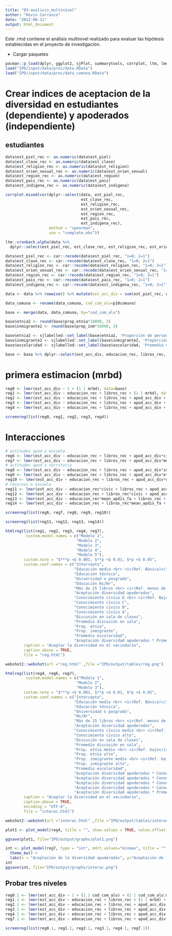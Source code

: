 ```yaml
---
title: "03-analisis_multinivel"
author: "Kevin Carrasco"
date: "2022-08-11"
output: html_document
---
```


Este .rmd contiene el análisis multinivel realizado para evaluar las hipótesis establecidas en el proyecto de investigación.

* Cargar paquetes

```r
pacman::p_load(dplyr, ggplot2, sjPlot, summarytools, corrplot, ltm, lme4, stargazer, texreg, scales, webshot)
load("IPO/input/data/proc/data.RData")
load("IPO/input/data/proc/data_comuna.RData")
```

# Crear indices de aceptacion de la diversidad en estudiantes (dependiente) y apoderados (independiente)

## estudiantes
```r
data$est_piel_rec <- as.numeric(data$est_piel)
data$est_clase_rec <- as.numeric(data$est_clase)
data$est_religion_rec <- as.numeric(data$est_religion)
data$est_orien_sexual_rec <- as.numeric(data$est_orien_sexual)
data$est_region_rec <- as.numeric(data$est_region)
data$est_pais_rec <- as.numeric(data$est_pais)
data$est_indigena_rec <- as.numeric(data$est_indigena)

corrplot.mixed(cor(dplyr::select(data, est_piel_rec,
                                 est_clase_rec,
                                 est_religion_rec,
                                 est_orien_sexual_rec,
                                 est_region_rec,
                                 est_pais_rec,
                                 est_indigena_rec),
                   method = "spearman",
                   use = "complete.obs"))
```

```r
ltm::cronbach.alpha(data %>%
  dplyr::select(est_piel_rec, est_clase_rec, est_religion_rec, est_orien_sexual_rec, est_region_rec, est_pais_rec, est_indigena_rec), na.rm=TRUE)
```

```r
data$est_piel_rec <- car::recode(data$est_piel_rec, "1=0; 2=1")
data$est_clase_rec <- car::recode(data$est_clase_rec, "1=0; 2=1")
data$est_religion_rec <- car::recode(data$est_religion_rec, "1=0; 2=1")
data$est_orien_sexual_rec <- car::recode(data$est_orien_sexual_rec, "1=0; 2=1")
data$est_region_rec <- car::recode(data$est_region_rec, "1=0; 2=1")
data$est_pais_rec <- car::recode(data$est_pais_rec, "1=0; 2=1")
data$est_indigena_rec <- car::recode(data$est_indigena_rec, "1=0; 2=1")

data <- data %>% rowwise() %>% mutate(est_acc_div = sum(est_piel_rec, est_clase_rec, est_religion_rec, est_orien_sexual_rec, est_region_rec, est_pais_rec, est_indigena_rec))

data_comuna <- rename(data_comuna, cod_com_alu=p10comuna)

base <- merge(data, data_comuna, by="cod_com_alu")

base$etnia2 <- round(base$prop_etnia*10000, 3)
base$inmigrante2 <- round(base$prop_inm*10000, 3)

base$etnia2 <- sjlabelled::set_label(base$etnia2, 'Proporción de personas que se identifica con alguna etnia')
base$inmigrante2 <- sjlabelled::set_label(base$inmigrante2, 'Proporción de inmigrantes')
base$escolaridad <- sjlabelled::set_label(base$escolaridad, 'Promedio de escolaridad')

base <- base %>% dplyr::select(est_acc_div, educacion_rec, libros_rec, apod_acc_div, civic, apdis_fa, mean_apdis_fa, mrbd, escolaridad, etnia2, inmigrante2, cod_com_alu) %>% na.omit()
```

# primera estimacion (mrbd)

```r
reg0 <- lmer(est_acc_div ~ 1 + (1 | mrbd), data=base)
reg1 <- lmer(est_acc_div ~ educacion_rec + libros_rec + (1 | mrbd), data=base)
reg2 <- lmer(est_acc_div ~ educacion_rec + libros_rec + apod_acc_div + (1 | mrbd), data=base)
reg3 <- lmer(est_acc_div ~ educacion_rec + libros_rec + apod_acc_div + civic + apdis_fa + mean_apdis_fa + (1 | mrbd), data=base)
reg4 <- lmer(est_acc_div ~ educacion_rec + libros_rec + apod_acc_div + civic + apdis_fa + mean_apdis_fa + etnia2 + inmigrante2 + escolaridad + (1 | mrbd), data=base)
```

```r
screenreg(list(reg0, reg1, reg2, reg3, reg4))
```

# Interacciones

```r
# actitudes apod x escuela
reg6 <- lmer(est_acc_div ~ educacion_rec + libros_rec + apod_acc_div*civic + civic + apdis_fa + mean_apdis_fa + etnia2 + inmigrante2 + escolaridad + (1 | mrbd), data=base)
reg7 <- lmer(est_acc_div ~ educacion_rec + libros_rec + apod_acc_div*mean_apdis_fa + civic + apdis_fa + mean_apdis_fa + etnia2 + inmigrante2 + escolaridad + (1 | mrbd), data=base)
# actitudes apod x territorio
reg8 <- lmer(est_acc_div ~ educacion_rec + libros_rec + apod_acc_div*inmigrante2 + civic + apdis_fa + mean_apdis_fa + etnia2 + inmigrante2 + escolaridad + (1 | mrbd), data=base)
reg9 <- lmer(est_acc_div ~ educacion_rec + libros_rec + apod_acc_div*etnia2 + civic + apdis_fa + mean_apdis_fa + etnia2 + inmigrante2 + escolaridad + (1 | mrbd), data=base)
reg10 <- lmer(est_acc_div ~ educacion_rec + libros_rec + apod_acc_div*escolaridad + civic + apdis_fa + mean_apdis_fa + etnia2 + inmigrante2 + escolaridad + (1 | mrbd), data=base)
# recursos x escuela
reg11 <- lmer(est_acc_div ~ educacion_rec*civic + libros_rec + apod_acc_div + civic + apdis_fa + mean_apdis_fa + etnia2 + inmigrante2 + escolaridad + (1 | mrbd), data=base)
reg12 <- lmer(est_acc_div ~ educacion_rec + libros_rec*civic + apod_acc_div + civic + apdis_fa + mean_apdis_fa + etnia2 + inmigrante2 + escolaridad + (1 | mrbd), data=base)
reg13 <- lmer(est_acc_div ~ educacion_rec*mean_apdis_fa + libros_rec + apod_acc_div + civic + apdis_fa + mean_apdis_fa + etnia2 + inmigrante2 + escolaridad + (1 | mrbd), data=base)
reg14 <- lmer(est_acc_div ~ educacion_rec + libros_rec*mean_apdis_fa + apod_acc_div + civic + apdis_fa + mean_apdis_fa + etnia2 + inmigrante2 + escolaridad + (1 | mrbd), data=base)
```

```r
screenreg(list(reg6, reg7, reg8, reg9, reg10))
```

```r
screenreg(list(reg11, reg12, reg13, reg14))
```

```r
htmlreg(list(reg1, reg2, reg3, reg4, reg7), 
         custom.model.names = c("Modelo 1",
                               "Modelo 2",
                               "Modelo 3",
                               "Modelo 4",
                               "Modelo 5"), 
        custom.note = "$***p <$ 0.001, $**p <$ 0.01, $*p <$ 0.05",
        custom.coef.names = c("Intercepto", 
                              "Educación media <br> <i>(Ref. Básica)</i>",
                              "Educación técnica", 
                              "Universidad o posgrado",
                              "Educación Ns/Nr",
                              "Más de 25 libros <br> <i>(Ref. menos de 25)</i>", 
                              "Aceptación diversidad apoderados", 
                              "Conocimiento cívico D <br> <i>(Ref. Bajo nivel D)</i>", 
                              "Conocimiento cívico C",
                              "Conocimiento cívico B",
                              "Conocimiento cívico A",
                              "Discusión en sala de clases", 
                              "Promedio discusión en sala", 
                              "Prop. etnia",
                              "Prop. inmigrante",
                              "Promedio escolaridad",
                              "Aceptación diversidad apoderados * Promedio discusión en sala"),
        caption = "Aceptar la diversidad en el vecindario",
        caption.above = TRUE,
        file = "reg.html")

webshot2::webshot(url ="reg.html" ,file ="IPO/output/tables/reg.png")
```  


```r
htmlreg(list(reg4, reg6, reg7), 
         custom.model.names = c("Modelo 1",
                               "Modelo 2",
                               "Modelo 3"), 
        custom.note = "$***p <$ 0.001, $**p <$ 0.01, $*p <$ 0.05",
        custom.coef.names = c("Intercepto", 
                              "Educación media <br> <i>(Ref. Básica)</i>",
                              "Educación técnica", 
                              "Universidad o posgrado",
                              "Ns/Nr",
                              "Más de 25 libros <br> <i>(Ref. menos de 25)</i>", 
                              "Aceptación diversidad apoderados", 
                              "Conocimiento cívico medio <br> <i>(Ref. bajo</i>)", 
                              "Conocimiento cívico alto", 
                              "Discusión en sala de clases", 
                              "Promedio discusión en sala", 
                              "Prop. etnia medio <br> <i>(Ref. bajo</i>)", 
                              "Prop. etnia alto",
                              "Prop. inmigrante medio <br> <i>(Ref. bajo</i>)", 
                              "Prop. inmigrante alto",
                              "Promedio escolaridad",
                              "Aceptación diversidad apoderados * Conocimiento cívico D", 
                              "Aceptación diversidad apoderados * Conocimiento cívico C",
                              "Aceptación diversidad apoderados * Conocimiento cívico B",
                              "Aceptación diversidad apoderados * Conocimiento cívico A",
                              "Aceptación diversidad apoderados * Promedio discusión en sala"),
        caption = "Aceptar la diversidad en el vecindario",
        caption.above = TRUE,
        encoding = "UTF-8",
        file = "interac.html")

webshot2::webshot(url ="interac.html" ,file ="IPO/output/tables/interac.png")
```  




```r
plot1 <- plot_model(reg4, title = "", show.values = TRUE, value.offset = .35, axis.labels = c("Promedio escolaridad", "Prop. inmigrante alto", "Prop. inmigrante medio", "Prop. etnia alto", "Prop. etnia medio", "Promedio discusión en sala", "Discusión en sala de clases", "Conocimiento cívico (alto)", "Conocimiento cívico (medio)", "Aceptación diversidad apoderados", "Más de 25 libros", "Ns/Nr", "Universidad o postgrado", "Educación Técnica", "Educación media"))

ggsave(plot1, file="IPO/output/graphs/plot1.png")
```


```r
int <- plot_model(reg7, type = "int", mdrt.values="minmax", title = "", colors = c("red", "blue")) +
  theme_bw() +
  labs(x = "Aceptación de la diversidad apoderados", y="Aceptación de la diversidad estudiantes", colour = "Promedio discusión")
int
ggsave(int, file="IPO/output/graphs/interac.png")
```

## Probar tres niveles

```r
reg0.1 <- lmer(est_acc_div ~ 1 + (1 | cod_com_alu) + (1 | cod_com_alu:mrbd), data=base)
reg1.1 <- lmer(est_acc_div ~ educacion_rec + libros_rec + (1 | mrbd) + (1 | cod_com_alu:mrbd), data=base)
reg2.1 <- lmer(est_acc_div ~ educacion_rec + libros_rec + apod_acc_div + (1 | mrbd) + (1 | cod_com_alu:mrbd), data=base)
reg3.1 <- lmer(est_acc_div ~ educacion_rec + libros_rec + apod_acc_div + civic + apdis_fa + mean_apdis_fa + (1 | mrbd) + (1 | cod_com_alu:mrbd), data=base)
reg4.1 <- lmer(est_acc_div ~ educacion_rec + libros_rec + apod_acc_div + civic + apdis_fa + mean_apdis_fa + etnia2 + inmigrante2 + escolaridad + (1 | mrbd) + (1 | cod_com_alu:mrbd), data=base)
reg7.1 <- lmer(est_acc_div ~ educacion_rec + libros_rec + apod_acc_div*mean_apdis_fa + civic + apdis_fa + mean_apdis_fa + etnia2 + inmigrante2 + escolaridad + (1 | mrbd) + (1 | cod_com_alu:mrbd), data=base)
```

```r
screenreg(list(reg0.1, reg1.1, reg2.1, reg3.1, reg4.1, reg7.1))
```